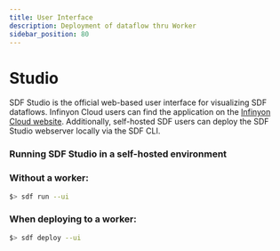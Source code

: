 ```yaml
---
title: User Interface
description: Deployment of dataflow thru Worker
sidebar_position: 80
---
```


# Studio

SDF Studio is the official web-based user interface for visualizing SDF dataflows. Infinyon Cloud users can find the application on the [Infinyon Cloud website]. Additionally, self-hosted SDF users can deploy the SDF Studio webserver locally via the SDF CLI.

### Running SDF Studio in a self-hosted environment

### Without a worker:

```bash
$> sdf run --ui
```

### When deploying to a worker:

```bash
$> sdf deploy --ui
```

[Infinyon Cloud website]: https://infinyon.cloud/ui/account/studio